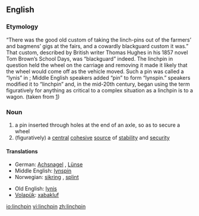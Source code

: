==English==

===Etymology===
“There was the good old custom of taking the linch-pins out of the farmers’ and bagmens’ gigs at the fairs, and a cowardly blackguard custom it was.” That custom, described by British writer Thomas Hughes in his 1857 novel Tom Brown’s School Days, was “blackguard” indeed. The linchpin in question held the wheel on the carriage and removing it made it likely that the wheel would come off as the vehicle moved. Such a pin was called a “lynis” in {{OE.}}; Middle English speakers added “pin” to form “lynspin.” {{ME.}} speakers modified it to “linchpin” and, in the mid-20th century, began using the term figuratively for anything as critical to a complex situation as a linchpin is to a wagon. (taken from [http://www.merriamwebster.com])

===Noun===
{{en-noun}}

# a pin inserted through holes at the end of an axle, so as to secure a wheel
# (figuratively) a [[central]] [[cohesive]] [[source]] of [[stability]] and [[security]]

====Translations====
{{trans-top|a securing pin}}
*German: [[Achsnagel]] {{m}}, [[Lünse]] {{f}}
*Middle English: [[lynspin]]
*Norwegian: [[sikring]] {{m}}, [[splint]] {{m}}
{{trans-mid}}
*Old English: [[lynis]] {{g|Old English}}
*[[Volapük]]: [[xabakluf]]
{{trans-bottom}}

[[io:linchpin]]
[[vi:linchpin]]
[[zh:linchpin]]